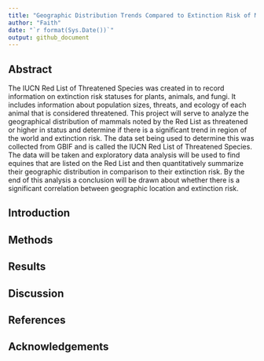 ```yaml
---
title: "Geographic Distribution Trends Compared to Extinction Risk of Mammals on the IUCN Red List"
author: "Faith"
date: "`r format(Sys.Date())`"
output: github_document
---
```


## Abstract

The IUCN Red List of Threatened Species was created in to record information on extinction risk statuses for plants, animals, and fungi. It includes information about population sizes, threats, and ecology of each animal that is considered threatened. This project will serve to analyze the geographical distribution of mammals noted by the Red List as threatened or higher in status and determine if there is a significant trend in region of the world and extinction risk. The data set being used to determine this was collected from GBIF and is called the IUCN Red List of Threatened Species. The data will be taken and exploratory data analysis will be used to find equines that are listed on the Red List and then quantitatively summarize their geographic distribution in comparison to their extinction risk. By the end of this analysis a conclusion will be drawn about whether there is a significant correlation between geographic location and extinction risk.

## Introduction

## Methods

## Results

## Discussion

## References

## Acknowledgements